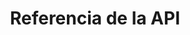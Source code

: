 ---
source-updated-at: 2025-05-16T04:52:11.000Z
translation-updated-at: 2025-06-02T19:56:32.305Z
title: Referencia de la API
description: Documentación de referencia de la API de Next.js para el enrutador de páginas (Pages Router).
---